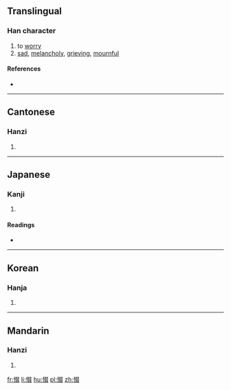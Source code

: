 ==Translingual==

===Han character===
{{Han char|rn=61|rad=心|as=08|sn=11|four=9704<sub>7</sub>|canj=心水水水 (PEEE)|ids=⿰[[忄]][[叕]]}}

# to [[worry]]
# [[sad]], [[melancholy]], [[grieving]], [[mournful]]

====References====
* {{Han ref|kx=0391.070|dkj=10810|dj=0725.190|hdz=42320.020|uh=60D9|ud=24793|bh=D55B|bd=54619}}

----

==Cantonese==

===Hanzi===
{{yue-hanzi|jyut=[[zyut3]]|y=jyut3}}

# {{defn|lang=yue|sort=心08}}

----

==Japanese==

===Kanji===
{{ja-kanji|grade=|rs=心08}}

# {{defn|lang=ja|sort=心08}}

====Readings====
* {{ja-readings|on=[[てつ]] (tetsu), [[てち]] (techi), [[てい]] (tei)|kun=[[うれえる]] (ureeru)}}

----

==Korean==

===Hanja===
{{ko-hanja|hangeul=철|eumhun=|rv=cheol|mr=ch'ŏl|y=chel}}

# {{defn|lang=ko|sort=心08}}

----

==Mandarin==

===Hanzi===
{{cmn-hanzi|pin=[[chuò]] ([[chuo4]])|wg=ch'o<sup>4</sup>}}

# {{defn|lang=cmn|sort=心08}}

[[fr:惙]]
[[li:惙]]
[[hu:惙]]
[[pl:惙]]
[[zh:惙]]